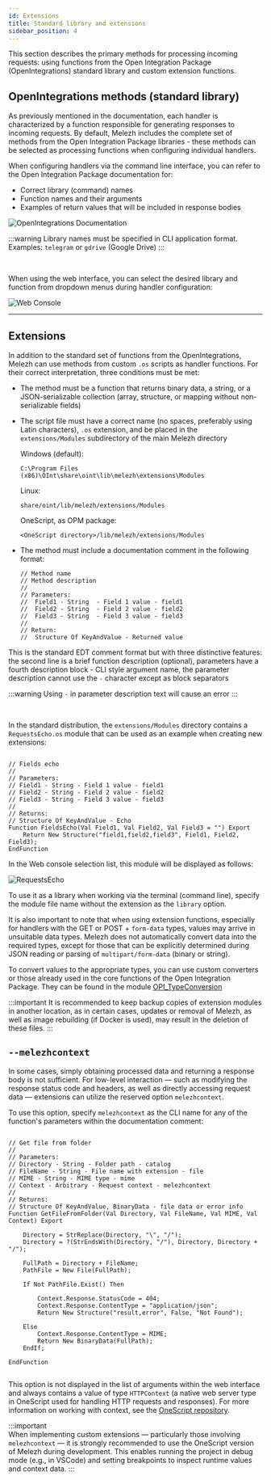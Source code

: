 ```yaml
---
id: Extensions
title: Standard library and extensions
sidebar_position: 4
---
```


This section describes the primary methods for processing incoming requests: using functions from the Open Integration Package (OpenIntegrations) standard library and custom extension functions.

## OpenIntegrations methods (standard library)

As previously mentioned in the documentation, each handler is characterized by a function responsible for generating responses to incoming requests. By default, Melezh includes the complete set of methods from the Open Integration Package libraries - these methods can be selected as processing functions when configuring individual handlers.

When configuring handlers via the command line interface, you can refer to the Open Integration Package documentation for:
- Correct library (command) names
- Function names and their arguments
- Examples of return values that will be included in response bodies

![OpenIntegrations Documentation](../../../../static/img/Docs/Melezh/en/3.png)

:::warning
Library names must be specified in CLI application format. Examples: `telegram` or `gdrive` (Google Drive)
:::

<br/>

When using the web interface, you can select the desired library and function from dropdown menus during handler configuration:

![Web Console](../../../../static/img/Docs/Melezh/en/4.png)

<hr/>

## Extensions

In addition to the standard set of functions from the OpenIntegrations, Melezh can use methods from custom `.os` scripts as handler functions. For their correct interpretation, three conditions must be met:

+ The method must be a function that returns binary data, a string, or a JSON-serializable collection (array, structure, or mapping without non-serializable fields)
+ The script file must have a correct name (no spaces, preferably using Latin characters), `.os` extension, and be placed in the `extensions/Modules` subdirectory of the main Melezh directory

	Windows (default):
	```
	C:\Program Files (x86)\OInt\share\oint\lib\melezh\extensions\Modules
	```

	Linux:
	```
	share/oint/lib/melezh/extensions/Modules
	```

	OneScript, as OPM package:
	```
	<OneScript directory>/lib/melezh/extensions/Modules
	```

+ The method must include a documentation comment in the following format:

	```bsl
	// Method name
	// Method description
	//
	// Parameters:
	//  Field1 - String  - Field 1 value - field1
	//  Field2 - String  - Field 2 value - field2
	//  Field3 - String  - Field 3 value - field3
	//
	// Return:
	//  Structure Of KeyAndValue - Returned value
	```

This is the standard EDT comment format but with three distinctive features: the second line is a brief function description (optional), parameters have a fourth description block - CLI style argument name, the parameter description cannot use the `-` character except as block separators

:::warning
Using `-` in parameter description text will cause an error
:::

<br/>

In the standard distribution, the `extensions/Modules` directory contains a `RequestsEcho.os` module that can be used as an example when creating new extensions:

```bsl title="RequestsEcho.os"

// Fields echo
//
// Parameters:
// Field1 - String - Field 1 value - field1
// Field2 - String - Field 2 value - field2
// Field3 - String - Field 3 value - field3
//
// Returns:
// Structure Of KeyAndValue - Echo
Function FieldsEcho(Val Field1, Val Field2, Val Field3 = "") Export
	Return New Structure("field1,field2,field3", Field1, Field2, Field3);
EndFunction

```

In the Web console selection list, this module will be displayed as follows:

![RequestsEcho](../../../../static/img/Docs/Melezh/en/5.png)

To use it as a library when working via the terminal (command line), specify the module file name without the extension as the `library` option.

It is also important to note that when using extension functions, especially for handlers with the GET or POST + `form-data` types, values may arrive in unsuitable data types. Melezh does not automatically convert data into the required types, except for those that can be explicitly determined during JSON reading or parsing of `multipart/form-data` (binary or string).

To convert values to the appropriate types, you can use custom converters or those already used in the core functions of the Open Integration Package. They can be found in the module [OPI_TypeConversion](github.com/Bayselonarrend/OpenIntegrations/blob/main/src/en/OInt/tools/Modules/OPI_TypeConversion.os) 

:::important
It is recommended to keep backup copies of extension modules in another location, as in certain cases, updates or removal of Melezh, as well as image rebuilding (if Docker is used), may result in the deletion of these files.
:::

## `--melezhcontext`

In some cases, simply obtaining processed data and returning a response body is not sufficient. For low-level interaction — such as modifying the response status code and headers, as well as directly accessing request data — extensions can utilize the reserved option `melezhcontext`.

To use this option, specify `melezhcontext` as the CLI name for any of the function's parameters within the documentation comment:


```bsl title="Static.os (Melezh extension)"

// Get file from folder
//
// Parameters:
// Directory - String - Folder path - catalog
// FileName - String - File name with extension - file
// MIME - String - MIME type - mime
// Context - Arbitrary - Request context - melezhcontext
//
// Returns:
// Structure Of KeyAndValue, BinaryData - file data or error info
Function GetFileFromFolder(Val Directory, Val FileName, Val MIME, Val Context) Export

	Directory = StrReplace(Directory, "\", "/");
	Directory = ?(StrEndsWith(Directory, "/"), Directory, Directory + "/");

	FullPath = Directory + FileName;
	PathFile = New File(FullPath);

	If Not PathFile.Exist() Then

		Context.Response.StatusCode = 404;
		Context.Response.ContentType = "application/json";
		Return New Structure("result,error", False, "Not Found");

	Else
		Context.Response.ContentType = MIME;
		Return New BinaryData(FullPath);
	EndIf;

EndFunction


```

This option is not displayed in the list of arguments within the web interface and always contains a value of type `HTTPContext` (a native web server type in OneScript used for handling HTTP requests and responses). For more information on working with context, see the [OneScript repository](https://github.com/EvilBeaver/OneScript/tree/develop/src/OneScript.Web.Server). 

:::important  
When implementing custom extensions — particularly those involving `melezhcontext` — it is strongly recommended to use the OneScript version of Melezh during development. This enables running the project in debug mode (e.g., in VSCode) and setting breakpoints to inspect runtime values and context data.
:::
